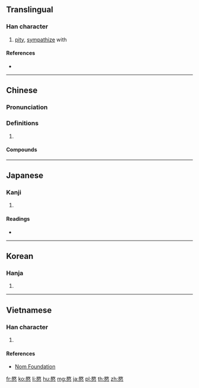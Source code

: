 ==Translingual==

===Han character===
{{Han char|rn=61|rad=心|as=09|sn=13|four=78334|canj=RKP|ids=⿱敃心}}

# [[pity]], [[sympathize]] with

====References====
* {{Han ref|kx=0394.190|dkj=10919|dj=0730.260|hdz=42325.070|uh=610D|ud=24845|bh=B75D|bd=46941}}

----

==Chinese==
{{zh-forms}}

===Pronunciation===
{{zh-pron
|m=mǐn
|c=man5
|mc=y
|oc=y
|cat=
}}

===Definitions===
{{zh-hanzi}}

# {{rfdef|zh}}

====Compounds====
{{zh-der|哀愍|憐愍|晉愍帝|矜愍}}

----

==Japanese==

===Kanji===
{{ja-kanji|grade=|rs=心09}}

# {{defn|lang=ja|sort=心09}}

====Readings====
* {{ja-readings|on=[[びん]] (bin), [[みん]] (min)|kun=[[あわれむ]] (awaremu)}}

----

==Korean==

===Hanja===
{{ko-hanja|hangeul=민|eumhun=|rv=min|mr=min|y=min}}

# {{defn|lang=ko|sort=心09}}

----

==Vietnamese==

===Han character===
{{vi-readings|rs=心09|hanviet=[[mẫn]], [[thế]]}}

# {{defn|lang=vi|sort=心09}}

====References====
* [http://nomfoundation.org/common/nom_details.php?codepoint=610d Nom Foundation]

[[fr:愍]]
[[ko:愍]]
[[li:愍]]
[[hu:愍]]
[[mg:愍]]
[[ja:愍]]
[[pl:愍]]
[[th:愍]]
[[zh:愍]]